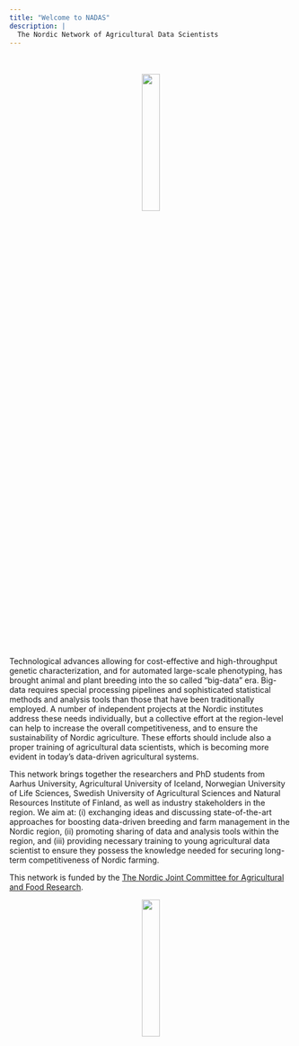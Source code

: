 ```yaml
---
title: "Welcome to NADAS"
description: |
  The Nordic Network of Agricultural Data Scientists
---
```


<br><br>
<center>
  ![](images/Logo_NADAS.png){#id .class width=25%}
</center>
<br><br>

Technological advances allowing for cost-effective and high-throughput genetic characterization, and for automated large-scale phenotyping, has brought animal and plant breeding into the so called “big-data” era. Big-data requires special processing pipelines and sophisticated statistical methods and analysis tools than those that have been traditionally employed. A number of independent projects at the Nordic institutes address these needs individually, but a collective effort at the region-level can help to increase the overall competitiveness, and to ensure the sustainability of Nordic agriculture. These efforts should include also a proper training of agricultural data scientists, which is becoming more evident in today’s data-driven agricultural systems.


This network brings together the researchers and PhD students from Aarhus University, Agricultural University of Iceland, Norwegian University of Life Sciences, Swedish University of Agricultural Sciences and Natural Resources Institute of Finland, as well as industry stakeholders in the region. We aim at: (i) exchanging ideas and discussing state-of-the-art approaches for boosting data-driven breeding and farm management in the Nordic region, (ii) promoting sharing of data and analysis tools within the region, and (iii) providing necessary training to young agricultural data scientist to ensure they possess the knowledge needed for securing long-term competitiveness of Nordic farming.


This network is funded by the [The Nordic Joint Committee for Agricultural and Food Research](https://nordicagriresearch.org/welcome-to-nkj/).

<center>
  ![](images/NKJ-logga-m-text.jpg){#id .class width=25%}
